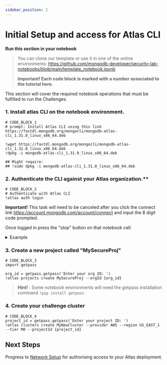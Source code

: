 ```yaml
---
sidebar_position: 2
---
```


# Initial Setup and access for Atlas CLI

**Run this section in your notebook**

> You can clone our template or use it in one of the online environments: https://github.com/mongodb-developer/security-lab-notebooks/blob/main/template_notebook.ipynb
>
> **Important! Each code block is marked with a number associated to the tutorial here.**

This section will cover the required notebook operations that must be fulfilled to run the Challenges.

### 1. Install atlas CLI on the notebook environment.
```
# CODE_BLOCK_1
# prompt: Install Atlas CLI using this link https://fastdl.mongodb.org/mongocli/mongodb-atlas-cli_1.31.0_linux_x86_64.deb

!wget https://fastdl.mongodb.org/mongocli/mongodb-atlas-cli_1.31.0_linux_x86_64.deb
!dpkg -i mongodb-atlas-cli_1.31.0_linux_x86_64.deb

## Might require:
## !sudo dpkg -i mongodb-atlas-cli_1.31.0_linux_x86_64.deb
```

### 2. Authenticate the CLI against your Atlas organization.**
```
# CODE_BLOCK_2
# Authenticate with Atlas CLI
!atlas auth login
```

**Important!** This task will need to be canceled after you click the connect link https://account.mongodb.com/account/connect and input the 8 digit code prompted. 

Once logged in press the "stop" button on that notebook cell.


<details>
<summary> Example </summary>

Run the cell and get the verification code as well as the authentication link and open it in a new tab:


<img src="../img/Init_CLI.png" />

Proceed to login into https://account.mongodb.com/account/connect  and provide the code in the opened authentication tab:

<img src="../img/InputKey.png" />

Confirm the CLI access and go back to the notebook:

<img src="../img/AuthCLI.png" />

You should see an output in the notebook cell similar to:

```
To verify your account, copy your one-time verification code:
F7JK-PTRT

Paste the code in the browser when prompted to activate your Atlas CLI. Your code will expire after 10 minutes.

To continue, go to https://account.mongodb.com/account/connect
/usr/bin/xdg-open: 882: www-browser: not found
/usr/bin/xdg-open: 882: links2: not found
/usr/bin/xdg-open: 882: elinks: not found
/usr/bin/xdg-open: 882: links: not found
/usr/bin/xdg-open: 882: lynx: not found
/usr/bin/xdg-open: 882: w3m: not found
xdg-open: no method available for opening 'https://account.mongodb.com/account/connect'
There was an issue opening your browser
Successfully logged in as <youruser>@mongodb.com.
Select one default organization and one default project.
...
```

Take a note of the relevant Organization ID for next steps and "STOP" the cell.
<img src="../img/SuccessPhase.png" />
</details>

### 3. Create a new project called "MySecureProj"
```
# CODE_BLOCK_3
import getpass

org_id = getpass.getpass('Enter your org ID: ')
!atlas projects create MySecureProj --orgId {org_id}
```

> **Hint!** :  Some notebook environments will need the getpass installation command `!pip install getpass`

### 4. Create your challenge cluster
```
# CODE_BLOCK_4
project_id = getpass.getpass('Enter your project ID: ')
!atlas clusters create MyNewCluster --provider AWS --region US_EAST_1 --tier M0 --projectId {project_id}
```

## Next Steps

Progress to [Network Setup](./atlas) for authorising access to your Atlas deployment.
